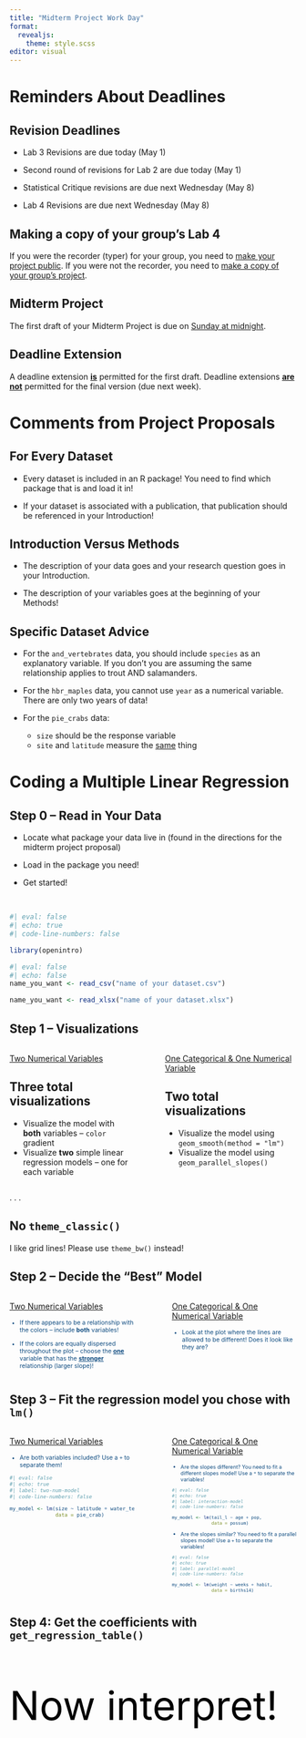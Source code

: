 ```yaml
---
title: "Midterm Project Work Day"
format: 
  revealjs:
    theme: style.scss
editor: visual
---
```


# Reminders About Deadlines

## Revision Deadlines

-   Lab 3 Revisions are due today (May 1)

-   Second round of revisions for Lab 2 are due today (May 1)

-   Statistical Critique revisions are due next Wednesday (May 8)

-   Lab 4 Revisions are due next Wednesday (May 8)

::: callout-caution
# Making a copy of your group's Lab 4

If you were the recorder (typer) for your group, you need to [make your project public](https://atheobold.github.io/stat-313-website/slides/week4-day2.html#copying-the-lab-last-weeks-recorder). If you were not the recorder, you need to [make a copy of your group's project](https://atheobold.github.io/stat-313-website/slides/week4-day2.html#copying-the-lab-everyone-else).
:::

## Midterm Project 

The first draft of your Midterm Project is due on [Sunday at midnight]{.underline}.

::: callout-caution
# Deadline Extension

A deadline extension [**is**]{.underline} permitted for the first draft. Deadline extensions [**are not**]{.underline} permitted for the final version (due next week).
:::

# Comments from Project Proposals

## For Every Dataset

-   [Every]{.underine} dataset is included in an R package! You need to find which package that is and load it in!

-   If your dataset is associated with a publication, that publication should be referenced in your Introduction!

## Introduction Versus Methods

-   The description of your data goes and your research question goes in your Introduction.

-   The description of your variables goes at the beginning of your Methods!

## Specific Dataset Advice

-   For the `and_vertebrates` data, you should include `species` as an explanatory variable. If you don't you are assuming the same relationship applies to trout AND salamanders.

-   For the `hbr_maples` data, you cannot use `year` as a numerical variable. There are only two years of data!

-   For the `pie_crabs` data:

    -   `size` should be the response variable
    -   `site` and `latitude` measure the [same]{.underline} thing

# Coding a Multiple Linear Regression

## Step 0 -- Read in Your Data

-   Locate what package your data live in (found in the directions for the midterm project proposal)

-   Load in the package you need!

-   Get started!

<!-- ::: columns -->

<!-- ::: {.column width="47%"} -->

<!-- STAT 313 -->

<!-- ::: small -->

<!-- -   Locate what package your data live in (found in the directions for the midterm project proposal) -->

<!-- -   Load in the package you need! -->

<!-- -   Get started! -->

<!-- ::: -->

<!-- ::: -->

<!-- ::: {.column width="3%"} -->

<!-- ::: -->

<!-- ::: {.column width="50%"} -->

<!-- STAT 513 -->

<!-- ::: small -->

<!-- -   Upload your formatted dataset to your Midterm Project on Posit Cloud -->

<!-- -   Write the following code to load in your dataset: -->

<!-- ::: -->

<!-- ::: -->

<!-- ::: -->

</br>

```r
#| eval: false
#| echo: true
#| code-line-numbers: false

library(openintro)
```

```r
#| eval: false
#| echo: false
name_you_want <- read_csv("name of your dataset.csv")

name_you_want <- read_xlsx("name of your dataset.xlsx")
```

## Step 1 -- Visualizations

::: columns
::: {.column width="47%"}
[Two Numerical Variables]{.underline}

::: callout-tip
# Three total visualizations
:::

::: small
-   Visualize the model with **both** variables -- `color` gradient
-   Visualize **two** simple linear regression models -- one for each variable
:::
:::

::: {.column width="3%"}
:::

::: {.column width="50%"}
[One Categorical & One Numerical Variable]{.underline}

::: callout-tip
# Two total visualizations
:::

::: small
-   Visualize the model using `geom_smooth(method = "lm")`
-   Visualize the model using `geom_parallel_slopes()`
:::
:::
:::

. . .

::: callout-warning
# No `theme_classic()`

I like grid lines! Please use `theme_bw()` instead!
:::

## Step 2 -- Decide the "Best" Model

::: columns
::: {.column width="45%"}
[Two Numerical Variables]{.underline}

::: {style="color: #0F4C81; font-size: 0.75em"}
-   If there appears to be a relationship with the colors -- include **both** variables!

-   If the colors are equally dispersed throughout the plot -- choose the [**one**]{.underline} variable that has the [**stronger**]{.underline} relationship (larger slope)!
:::
:::

::: {.column width="5%"}
:::

::: {.column width="45%"}
[One Categorical & One Numerical Variable]{.underline}

::: {style="color: #0F4C81; font-size: 0.75em"}
-   Look at the plot where the lines are allowed to be different! Does it look like they are?
:::
:::
:::

## Step 3 -- Fit the regression model you chose with `lm()`

::: columns
::: {.column width="45%"}
[Two Numerical Variables]{.underline}

::: {style="color: #0F4C81; font-size: 0.75em"}
-   Are both variables included? Use a `+` to separate them!

::: small
```r
#| eval: false
#| echo: true
#| label: two-num-model
#| code-line-numbers: false

my_model <- lm(size ~ latitude + water_temp, 
               data = pie_crab)
```
:::
:::
:::

::: {.column width="5%"}
:::

::: {.column width="45%"}
[One Categorical & One Numerical Variable]{.underline}

::: {style="color: #0F4C81; font-size: 0.65em"}
-   Are the slopes different? You need to fit a different slopes model! Use a `*` to separate the variables!

::: small
```r
#| eval: false
#| echo: true
#| label: interaction-model
#| code-line-numbers: false

my_model <- lm(tail_l ~ age + pop, 
               data = possum)
```
:::

-   Are the slopes similar? You need to fit a parallel slopes model! Use a `+` to separate the variables!

::: small
```r
#| eval: false
#| echo: true
#| label: parallel-model
#| code-line-numbers: false

my_model <- lm(weight ~ weeks + habit, 
               data = births14)
```
:::
:::
:::
:::

## Step 4: Get the coefficients with `get_regression_table()`

##  {background-color="#D4D4D4"}

::: {style="font-size: 5em; color: #000000;"}
Now interpret!
:::
